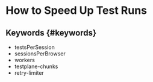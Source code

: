# How to Speed Up Test Runs

## Keywords {#keywords}

-   testsPerSession
-   sessionsPerBrowser
-   workers
-   testplane-chunks
-   retry-limiter
